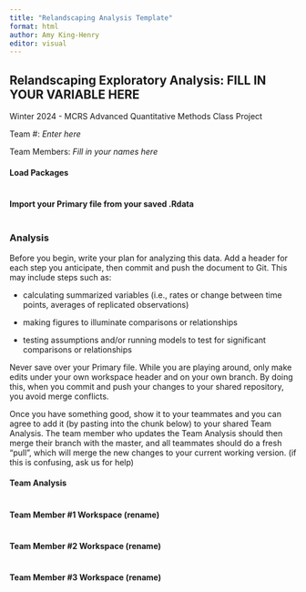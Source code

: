 ```yaml
---
title: "Relandscaping Analysis Template"
format: html
author: Amy King-Henry
editor: visual
---
```


## Relandscaping Exploratory Analysis: FILL IN YOUR VARIABLE HERE

Winter 2024 - MCRS Advanced Quantitative Methods Class Project

Team #: *Enter here*

Team Members: *Fill in your names here*

#### Load Packages

```r

```

#### Import your Primary file from your saved .Rdata

```r

```

### Analysis

Before you begin, write your plan for analyzing this data. Add a header for each step you anticipate, then commit and push the document to Git. This may include steps such as:

-   calculating summarized variables (i.e., rates or change between time points, averages of replicated observations)

-   making figures to illuminate comparisons or relationships

-   testing assumptions and/or running models to test for significant comparisons or relationships

Never save over your Primary file. While you are playing around, only make edits under your own workspace header and on your own branch. By doing this, when you commit and push your changes to your shared repository, you avoid merge conflicts.

Once you have something good, show it to your teammates and you can agree to add it (by pasting into the chunk below) to your shared Team Analysis. The team member who updates the Team Analysis should then merge their branch with the master, and all teammates should do a fresh "pull", which will merge the new changes to your current working version. (if this is confusing, ask us for help)

#### Team Analysis

```r

```

#### Team Member #1 Workspace (rename)

```r

```

#### Team Member #2 Workspace (rename)

```r

```

#### Team Member #3 Workspace (rename)

```r

```
